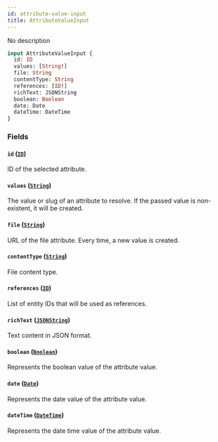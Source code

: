 ```yaml
---
id: attribute-value-input
title: AttributeValueInput
---
```



No description

```graphql
input AttributeValueInput {
  id: ID
  values: [String!]
  file: String
  contentType: String
  references: [ID!]
  richText: JSONString
  boolean: Boolean
  date: Date
  dateTime: DateTime
}
```


### Fields

#### `id` ([`ID`](../../../developer/api-reference/scalars/id))

ID of the selected attribute.


#### `values` ([`String`](../../../developer/api-reference/scalars/string))

The value or slug of an attribute to resolve. If the passed value is non-existent, it will be created.


#### `file` ([`String`](../../../developer/api-reference/scalars/string))

URL of the file attribute. Every time, a new value is created.


#### `contentType` ([`String`](../../../developer/api-reference/scalars/string))

File content type.


#### `references` ([`ID`](../../../developer/api-reference/scalars/id))

List of entity IDs that will be used as references.


#### `richText` ([`JSONString`](../../../developer/api-reference/scalars/jsonstring))

Text content in JSON format.


#### `boolean` ([`Boolean`](../../../developer/api-reference/scalars/boolean))

Represents the boolean value of the attribute value.


#### `date` ([`Date`](../../../developer/api-reference/scalars/date))

Represents the date value of the attribute value.


#### `dateTime` ([`DateTime`](../../../developer/api-reference/scalars/date-time))

Represents the date time value of the attribute value.




